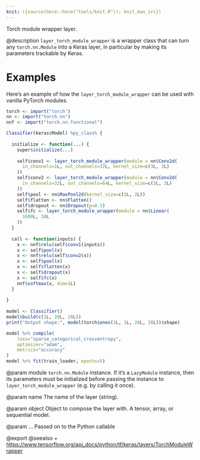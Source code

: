 ```yaml
---
knit: ({source(here::here("tools/knit.R")); knit_man_src})
---
```

Torch module wrapper layer.

@description
`layer_torch_module_wrapper` is a wrapper class that can turn any
`torch.nn.Module` into a Keras layer, in particular by making its
parameters trackable by Keras.

# Examples
Here's an example of how the `layer_torch_module_wrapper` can be used with vanilla
PyTorch modules.

```r
torch <- import("torch")
nn <- import("torch.nn")
nnf <- import("torch.nn.functional")

Classifier(keras$Model) %py_class% {
  
  initialize <- function(...) {
    super$initialize(...)
    
    self$conv1 <- layer_torch_module_wrapper(module = nn$Conv2d(
      in_channels=1L, out_channels=32L, kernel_size=c(3L, 3L)
    ))
    self$conv2 <- layer_torch_module_wrapper(module = nn$Conv2d(
      in_channels=32L, out_channels=64L, kernel_size=c(3L, 3L)
    ))
    self$pool <- nn$MaxPool2d(kernel_size=c(2L, 2L))
    self$flatten <- nn$Flatten()
    self$dropout <- nn$Dropout(p=0.5)
    self$fc <- layer_torch_module_wrapper(module = nn$Linear(
      1600L, 10L
    ))
  }
  
  call <- function(inputs) {
    x <- nnf$relu(self$conv1(inputs))
    x <- self$pool(x)
    x <- nnf$relu(self$conv2(x))
    x <- self$pool(x)
    x <- self$flatten(x)
    x <- self$dropout(x)
    x <- self$fc(x)
    nnf$softmax(x, dim=1L)
  }
  
}
    
model <- Classifier()
model$build(c(1L, 28L, 28L))
print("Output shape:", model(torch$ones(1L, 1L, 28L, 28L))$shape)

model %>% compile(
    loss="sparse_categorical_crossentropy",
    optimizer="adam",
    metrics="accuracy"
)
model %>% fit(train_loader, epochs=5)
```

@param module
`torch.nn.Module` instance. If it's a `LazyModule`
instance, then its parameters must be initialized before
passing the instance to `layer_torch_module_wrapper` (e.g. by calling
it once).

@param name
The name of the layer (string).

@param object
Object to compose the layer with. A tensor, array, or sequential model.

@param ...
Passed on to the Python callable

@export
@seealso
+ <https://www.tensorflow.org/api_docs/python/tf/keras/layers/TorchModuleWrapper>

